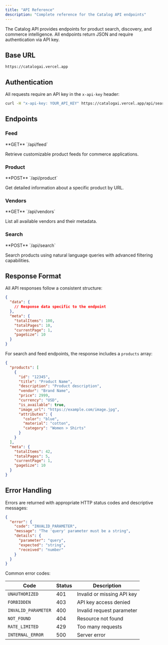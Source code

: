 ```yaml
---
title: "API Reference"
description: "Complete reference for the Catalog API endpoints"
---
```


The Catalog API provides endpoints for product search, discovery, and commerce intelligence. All endpoints return JSON and require authentication via API key.

## Base URL

```
https://catalogai.vercel.app
```

## Authentication

All requests require an API key in the `x-api-key` header:

```bash
curl -H "x-api-key: YOUR_API_KEY" https://catalogai.vercel.app/api/search
```

## Endpoints

### Feed

<Card title="Get Feed" icon="rss" href="/api-reference/endpoints/feed/get-feed">
  **GET** `/api/feed`
  
  Retrieve customizable product feeds for commerce applications.
</Card>

### Product

<Card title="Get Product by URL" icon="box" href="/api-reference/endpoints/products/get-product">
  **POST** `/api/product`
  
  Get detailed information about a specific product by URL.
</Card>

### Vendors

<Card title="List Vendors" icon="store" href="/api-reference/endpoints/vendors/list-vendors">
  **GET** `/api/vendors`
  
  List all available vendors and their metadata.
</Card>

### Search

<Card title="Search Products" icon="magnifying-glass" href="/api-reference/endpoints/search/search-products">
  **POST** `/api/search`
  
  Search products using natural language queries with advanced filtering capabilities.
</Card>



## Response Format

All API responses follow a consistent structure:

```json
{
  "data": {
    // Response data specific to the endpoint
  },
  "meta": {
    "totalItems": 100,
    "totalPages": 10,
    "currentPage": 1,
    "pageSize": 10
  }
}
```

For search and feed endpoints, the response includes a `products` array:

```json
{
  "products": [
    {
      "id": "12345",
      "title": "Product Name",
      "description": "Product description",
      "vendor": "Brand Name",
      "price": 2999,
      "currency": "USD",
      "is_available": true,
      "image_url": "https://example.com/image.jpg",
      "attributes": {
        "color": "blue",
        "material": "cotton",
        "category": "Women > Shirts"
      }
    }
  ],
  "meta": {
    "totalItems": 42,
    "totalPages": 5,
    "currentPage": 1,
    "pageSize": 10
  }
}
```

## Error Handling

Errors are returned with appropriate HTTP status codes and descriptive messages:

```json
{
  "error": {
    "code": "INVALID_PARAMETER",
    "message": "The 'query' parameter must be a string",
    "details": {
      "parameter": "query",
      "expected": "string",
      "received": "number"
    }
  }
}
```

Common error codes:

| Code | Status | Description |
| ---- | ------ | ----------- |
| `UNAUTHORIZED` | 401 | Invalid or missing API key |
| `FORBIDDEN` | 403 | API key access denied |
| `INVALID_PARAMETER` | 400 | Invalid request parameter |
| `NOT_FOUND` | 404 | Resource not found |
| `RATE_LIMITED` | 429 | Too many requests |
| `INTERNAL_ERROR` | 500 | Server error |
